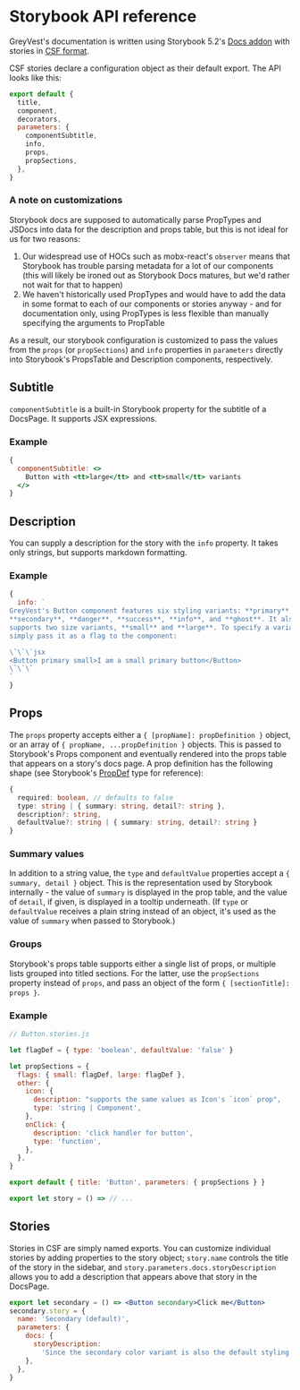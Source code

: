 
<Meta title="Developer Notes | Storybook API" />

# Storybook API reference

GreyVest's documentation is written using Storybook 5.2's [Docs addon](https://github.com/storybookjs/storybook/blob/next/addons/docs/docs/docspage.md) with stories in [CSF format](https://medium.com/storybookjs/component-story-format-66f4c32366df).

CSF stories declare a configuration object as their default export. The API looks like this:

```js
export default {
  title,
  component,
  decorators,
  parameters: {
    componentSubtitle,
    info,
    props,
    propSections,
  },
}
```

### A note on customizations

Storybook docs are supposed to automatically parse PropTypes and JSDocs into data for the description and props table, but this is not ideal for us for two reasons:

1. Our widespread use of HOCs such as mobx-react's `observer` means that Storybook has trouble parsing metadata for a lot of our components (this will likely be ironed out as Storybook Docs matures, but we'd rather not wait for that to happen)
2. We haven't historically used PropTypes and would have to add the data in some format to each of our components or stories anyway - and for documentation only, using PropTypes is less flexible than manually specifying the arguments to PropTable

As a result, our storybook configuration is customized to pass the values from the `props` (or `propSections`) and `info` properties in `parameters` directly into Storybook's PropsTable and Description components, respectively.

## Subtitle

`componentSubtitle` is a built-in Storybook property for the subtitle of a DocsPage. It supports JSX expressions.

### Example

```jsx
{
  componentSubtitle: <>
    Button with <tt>large</tt> and <tt>small</tt> variants
  </>
}
```

## Description

You can supply a description for the story with the `info` property. It takes only strings, but supports markdown formatting.

### Example

```js
{
  info: `
GreyVest's Button component features six styling variants: **primary**,
**secondary**, **danger**, **success**, **info**, and **ghost**. It also
supports two size variants, **small** and **large**. To specify a variant,
simply pass it as a flag to the component:

\`\`\`jsx
<Button primary small>I am a small primary button</Button>
\`\`\`
`
}
```

## Props

The `props` property accepts either a `{ [propName]: propDefinition }` object, or an array of `{ propName, ...propDefinition }` objects. This is passed to Storybook's Props component and eventually rendered into the props table that appears on a story's docs page. A prop definition has the following shape (see Storybook's [PropDef](https://github.com/storybookjs/storybook/blob/next/lib/components/src/blocks/PropsTable/PropDef.ts) type for reference):

```ts
{
  required: boolean, // defaults to false
  type: string | { summary: string, detail?: string },
  description?: string,
  defaultValue?: string | { summary: string, detail?: string }
}
```

### Summary values

In addition to a string value, the `type` and `defaultValue` properties accept a `{ summary, detail }` object. This is the representation used by Storybook internally - the value of `summary` is displayed in the prop table, and the value of `detail`, if given, is displayed in a tooltip underneath. (If `type` or `defaultValue` receives a plain string instead of an object, it's used as the value of `summary` when passed to Storybook.)

### Groups

Storybook's props table supports either a single list of props, or multiple lists grouped into titled sections. For the latter, use the `propSections` property instead of `props`, and pass an object of the form `{ [sectionTitle]: props }`.

### Example

```js
// Button.stories.js

let flagDef = { type: 'boolean', defaultValue: 'false' }

let propSections = {
  flags: { small: flagDef, large: flagDef },
  other: {
    icon: {
      description: "supports the same values as Icon's `icon` prop",
      type: 'string | Component',
    },
    onClick: {
      description: 'click handler for button',
      type: 'function',
    },
  },
}

export default { title: 'Button', parameters: { propSections } }

export let story = () => // ...
```

## Stories

Stories in CSF are simply named exports. You can customize individual stories by adding properties to the story object; `story.name` controls the title of the story in the sidebar, and `story.parameters.docs.storyDescription` allows you to add a description that appears above that story in the DocsPage.

```jsx
export let secondary = () => <Button secondary>Click me</Button>
secondary.story = {
  name: 'Secondary (default)',
  parameters: {
    docs: {
      storyDescription:
        'Since the secondary color variant is also the default styling for Button, it can be used with either `Button` or `Button.Secondary`.',
    },
  },
}
```
